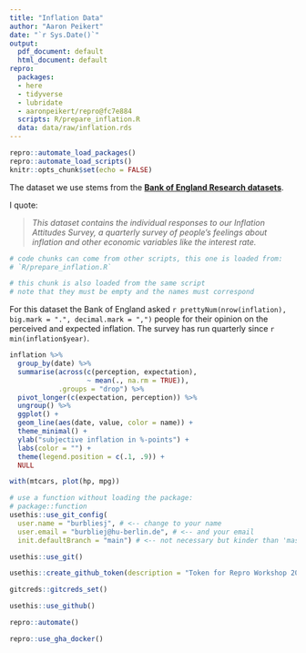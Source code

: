 ```yaml
---
title: "Inflation Data"
author: "Aaron Peikert"
date: "`r Sys.Date()`"
output:
  pdf_document: default
  html_document: default
repro:
  packages:
  - here
  - tidyverse
  - lubridate
  - aaronpeikert/repro@fc7e884
  scripts: R/prepare_inflation.R
  data: data/raw/inflation.rds
---
```


```r
repro::automate_load_packages()
repro::automate_load_scripts()
knitr::opts_chunk$set(echo = FALSE)
```

The dataset we use stems from the **[Bank of England Research datasets](https://www.bankofengland.co.uk/statistics/research-datasets)**.

I quote:

> *This dataset contains the individual responses to our Inflation Attitudes Survey, a quarterly survey of people’s feelings about inflation and other economic variables like the interest rate.* 

```r
# code chunks can come from other scripts, this one is loaded from:
# `R/prepare_inflation.R`
```

```r
# this chunk is also loaded from the same script
# note that they must be empty and the names must correspond
```

For this dataset the Bank of England asked `r prettyNum(nrow(inflation), big.mark = ".", decimal.mark = ",")` people for their opinion on the perceived and expected inflation.
The survey has run quarterly since `r min(inflation$year)`.

```r
inflation %>% 
  group_by(date) %>% 
  summarise(across(c(perception, expectation),
                   ~ mean(., na.rm = TRUE)),
            .groups = "drop") %>% 
  pivot_longer(c(expectation, perception)) %>% 
  ungroup() %>% 
  ggplot() +
  geom_line(aes(date, value, color = name)) +
  theme_minimal() +
  ylab("subjective inflation in %-points") +
  labs(color = "") +
  theme(legend.position = c(.1, .9)) + 
  NULL
```

```r
with(mtcars, plot(hp, mpg))
```

```r
# use a function without loading the package:
# package::function
usethis::use_git_config(
  user.name = "burbliesj", # <-- change to your name
  user.email = "burbliej@hu-berlin.de", # <-- and your email
  init.defaultBranch = "main") # <-- not necessary but kinder than 'master'

usethis::use_git()
```

```r
usethis::create_github_token(description = "Token for Repro Workshop 2023 Test")
```

```r
gitcreds::gitcreds_set()
```

```r
usethis::use_github()
```

```r
repro::automate()
```

```r
repro::use_gha_docker()
```

